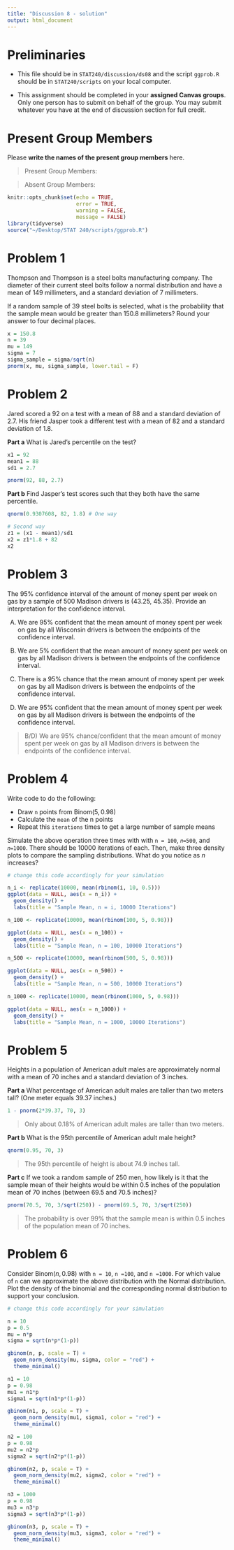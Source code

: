 ```yaml
---
title: "Discussion 8 - solution"
output: html_document
---
```


# Preliminaries

- This file should be in `STAT240/discussion/ds08` and the script `ggprob.R` should be in `STAT240/scripts` on your local computer.

- This assignment should be completed in your **assigned Canvas groups**. Only one person has to submit on behalf of the group. You may submit whatever you have at the end of discussion section for full credit.

# Present Group Members

Please **write the names of the present group members** here.

> Present Group Members:

> Absent Group Members: 



```r
knitr::opts_chunk$set(echo = TRUE, 
                      error = TRUE, 
                      warning = FALSE, 
                      message = FALSE)
library(tidyverse)
source("~/Desktop/STAT 240/scripts/ggprob.R")
```


# Problem 1

Thompson and Thompson is a steel bolts manufacturing company. The diameter of their current steel bolts follow a normal distribution and have a mean of 149 millimeters, and a standard deviation of 7 millimeters.

If a random sample of 39 steel bolts is selected, what is the probability that the sample mean would be greater than 150.8 millimeters? Round your answer to four decimal
places.

```r
x = 150.8
n = 39
mu = 149
sigma = 7
sigma_sample = sigma/sqrt(n)
pnorm(x, mu, sigma_sample, lower.tail = F)
```


# Problem 2

Jared scored a 92 on a test with a mean of 88 and a standard deviation of 2.7. His friend Jasper took a different test with a mean of 82 and a standard deviation of 1.8.

**Part a** What is Jared's percentile on the test?

```r
x1 = 92
mean1 = 88
sd1 = 2.7

pnorm(92, 88, 2.7)
```


**Part b** Find Jasper's test scores such that they both have the same percentile.

```r
qnorm(0.9307608, 82, 1.8) # One way

# Second way
z1 = (x1 - mean1)/sd1
x2 = z1*1.8 + 82
x2
```


# Problem 3

The 95% confidence interval of the amount of money spent per week on gas by a sample of 500 Madison drivers is (43.25, 45.35). Provide an interpretation for the confidence interval.

A) We are 95% confident that the mean amount of money spent per week on gas by
all Wisconsin drivers is between the endpoints of the confidence interval.

B) We are 5% confident that the mean amount of money spent per week on gas by all
Madison drivers is between the endpoints of the confidence interval.

C) There is a 95% chance that the mean amount of money spent per week on gas by
all Madison drivers is between the endpoints of the confidence interval.

D) We are 95% confident that the mean amount of money spent per week on gas by
all Madison drivers is between the endpoints of the confidence interval.

> B/D) We are 95% chance/confident that the mean amount of money spent per week on gas by
all Madison drivers is between the endpoints of the confidence interval.


# Problem 4

Write code to do the following:

- Draw `n` points from $\text{Binom}(5, 0.98)$
- Calculate the `mean` of the n points
- Repeat this `iterations` times to get a large number of sample means  

Simulate the above operation three times with with `n = 100`, `𝑛=500`, and `𝑛=1000`. There should be 10000 iterations of each. Then, make three density plots to compare the sampling distributions. What do you notice as $n$ increases?


```r
# change this code accordingly for your simulation

n_i <- replicate(10000, mean(rbinom(i, 10, 0.5)))
ggplot(data = NULL, aes(x = n_i)) + 
  geom_density() +
  labs(title = "Sample Mean, n = i, 10000 Iterations")
```



```r
n_100 <- replicate(10000, mean(rbinom(100, 5, 0.98)))

ggplot(data = NULL, aes(x = n_100)) + 
  geom_density() +
  labs(title = "Sample Mean, n = 100, 10000 Iterations")

n_500 <- replicate(10000, mean(rbinom(500, 5, 0.98)))

ggplot(data = NULL, aes(x = n_500)) + 
  geom_density() +
  labs(title = "Sample Mean, n = 500, 10000 Iterations")

n_1000 <- replicate(10000, mean(rbinom(1000, 5, 0.98)))

ggplot(data = NULL, aes(x = n_1000)) + 
  geom_density() +
  labs(title = "Sample Mean, n = 1000, 10000 Iterations")
```

# Problem 5

Heights in a population of American adult males are approximately normal with a mean of 70 inches and a standard deviation of 3 inches.

**Part a** What percentage of American adult males are taller than two meters tall? (One meter equals 39.37 inches.)

```r
1 - pnorm(2*39.37, 70, 3)
```

> Only about 0.18% of American adult males are taller than two meters.

**Part b** What is the 95th percentile of American adult male height?

```r
qnorm(0.95, 70, 3)
```

> The 95th percentile of height is about 74.9 inches tall.

**Part c** If we took a random sample of 250 men, how likely is it that the sample mean of their heights would be within 0.5 inches of the population mean of 70 inches (between 69.5 and 70.5 inches)?

```r
pnorm(70.5, 70, 3/sqrt(250)) - pnorm(69.5, 70, 3/sqrt(250))
```

> The probability is over 99% that the sample mean is within 0.5 inches of the population mean of 70 inches.


# Problem 6

Consider $\text{Binom}(n, 0.98)$ with `n = 10`, `n =100`, and `n =1000`. For which value of `n` can we approximate the above distribution with the Normal distribution. Plot the density of the binomial and the corresponding normal distribution to support your conclusion.


```r
# change this code accordingly for your simulation

n = 10
p = 0.5
mu = n*p
sigma = sqrt(n*p*(1-p))

gbinom(n, p, scale = T) +
  geom_norm_density(mu, sigma, color = "red") +
  theme_minimal()
```



```r
n1 = 10
p = 0.98
mu1 = n1*p
sigma1 = sqrt(n1*p*(1-p))

gbinom(n1, p, scale = T) +
  geom_norm_density(mu1, sigma1, color = "red") +
  theme_minimal()

n2 = 100
p = 0.98
mu2 = n2*p
sigma2 = sqrt(n2*p*(1-p))

gbinom(n2, p, scale = T) +
  geom_norm_density(mu2, sigma2, color = "red") +
  theme_minimal()

n3 = 1000
p = 0.98
mu3 = n3*p
sigma3 = sqrt(n3*p*(1-p))

gbinom(n3, p, scale = T) +
  geom_norm_density(mu3, sigma3, color = "red") +
  theme_minimal()
```






